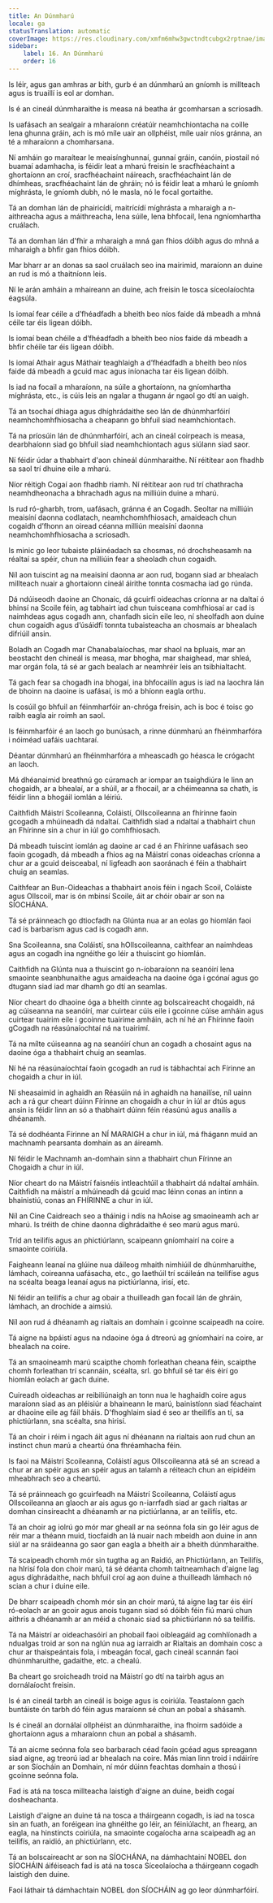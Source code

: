 ```yaml
---
title: An Dúnmharú
locale: ga
statusTranslation: automatic
coverImage: https://res.cloudinary.com/xmfm6mhw3gwctndtcubgx2rptnae/image/upload/v1740337243/small_cover_educacion_fundamental_a051170f1c.webp
sidebar:
    label: 16. An Dúnmharú
    order: 16
---
```

Is léir, agus gan amhras ar bith, gurb é an dúnmharú an gníomh is millteach agus is truaillí is eol ar domhan.

Is é an cineál dúnmharaithe is measa ná beatha ár gcomharsan a scriosadh.

Is uafásach an sealgair a mharaíonn créatúir neamhchiontacha na coille lena ghunna gráin, ach is mó míle uair an ollphéist, míle uair níos gránna, an té a mharaíonn a chomharsana.

Ní amháin go maraítear le meaisínghunnaí, gunnaí gráin, canóin, piostail nó buamaí adamhacha, is féidir leat a mharú freisin le sracfhéachaint a ghortaíonn an croí, sracfhéachaint náireach, sracfhéachaint lán de dhímheas, sracfhéachaint lán de ghráin; nó is féidir leat a mharú le gníomh míghrásta, le gníomh dubh, nó le masla, nó le focal gortaithe.

Tá an domhan lán de phairicídí, maitrícídí míghrásta a mharaigh a n-aithreacha agus a máithreacha, lena súile, lena bhfocail, lena ngníomhartha cruálach.

Tá an domhan lán d'fhir a mharaigh a mná gan fhios dóibh agus do mhná a mharaigh a bhfir gan fhios dóibh.

Mar bharr ar an donas sa saol cruálach seo ina mairimid, maraíonn an duine an rud is mó a thaitníonn leis.

Ní le arán amháin a mhaireann an duine, ach freisin le tosca síceolaíochta éagsúla.

Is iomaí fear céile a d’fhéadfadh a bheith beo níos faide dá mbeadh a mhná céile tar éis ligean dóibh.

Is iomaí bean chéile a d’fhéadfadh a bheith beo níos faide dá mbeadh a bhfir chéile tar éis ligean dóibh.

Is iomaí Athair agus Máthair teaghlaigh a d’fhéadfadh a bheith beo níos faide dá mbeadh a gcuid mac agus iníonacha tar éis ligean dóibh.

Is iad na focail a mharaíonn, na súile a ghortaíonn, na gníomhartha míghrásta, etc., is cúis leis an ngalar a thugann ár ngaol go dtí an uaigh.

Tá an tsochaí dhiaga agus dhíghrádaithe seo lán de dhúnmharfóirí neamhchomhfhiosacha a cheapann go bhfuil siad neamhchiontach.

Tá na príosúin lán de dhúnmharfóirí, ach an cineál coirpeach is measa, dearbhaíonn siad go bhfuil siad neamhchiontach agus siúlann siad saor.

Ní féidir údar a thabhairt d'aon chineál dúnmharaithe. Ní réitítear aon fhadhb sa saol trí dhuine eile a mharú.

Níor réitigh Cogaí aon fhadhb riamh. Ní réitítear aon rud trí chathracha neamhdheonacha a bhrachadh agus na milliúin duine a mharú.

Is rud ró-gharbh, trom, uafásach, gránna é an Cogadh. Seoltar na milliúin meaisíní daonna codlatach, neamhchomhfhiosach, amaideach chun cogaidh d’fhonn an oiread céanna milliún meaisíní daonna neamhchomhfhiosacha a scriosadh.

Is minic go leor tubaiste pláinéadach sa chosmas, nó drochsheasamh na réaltaí sa spéir, chun na milliúin fear a sheoladh chun cogaidh.

Níl aon tuiscint ag na meaisíní daonna ar aon rud, bogann siad ar bhealach millteach nuair a ghortaíonn cineál áirithe tonnta cosmacha iad go rúnda.

Dá ndúiseodh daoine an Chonaic, dá gcuirfí oideachas críonna ar na daltaí ó bhinsí na Scoile féin, ag tabhairt iad chun tuisceana comhfhiosaí ar cad is naimhdeas agus cogadh ann, chanfadh sicín eile leo, ní sheolfadh aon duine chun cogaidh agus d’úsáidfí tonnta tubaisteacha an chosmais ar bhealach difriúil ansin.

Boladh an Cogadh mar Chanabalaíochas, mar shaol na bpluais, mar an beostacht den chineál is measa, mar bhogha, mar shaighead, mar shleá, mar orgán fola, tá sé ar gach bealach ar neamhréir leis an tsibhialtacht.

Tá gach fear sa chogadh ina bhogaí, ina bhfocailín agus is iad na laochra lán de bhoinn na daoine is uafásaí, is mó a bhíonn eagla orthu.

Is cosúil go bhfuil an féinmharfóir an-chróga freisin, ach is boc é toisc go raibh eagla air roimh an saol.

Is féinmharfóir é an laoch go bunúsach, a rinne dúnmharú an fhéinmharfóra i nóiméad uafáis uachtaraí.

Déantar dúnmharú an fhéinmharfóra a mheascadh go héasca le crógacht an laoch.

Má dhéanaimid breathnú go cúramach ar iompar an tsaighdiúra le linn an chogaidh, ar a bhealaí, ar a shúil, ar a fhocail, ar a chéimeanna sa chath, is féidir linn a bhogáil iomlán a léiriú.

Caithfidh Máistrí Scoileanna, Coláistí, Ollscoileanna an fhírinne faoin gcogadh a mhúineadh dá ndaltaí. Caithfidh siad a ndaltaí a thabhairt chun an Fhírinne sin a chur in iúl go comhfhiosach.

Dá mbeadh tuiscint iomlán ag daoine ar cad é an Fhírinne uafásach seo faoin gcogadh, dá mbeadh a fhios ag na Máistrí conas oideachas críonna a chur ar a gcuid deisceabal, ní ligfeadh aon saoránach é féin a thabhairt chuig an seamlas.

Caithfear an Bun-Oideachas a thabhairt anois féin i ngach Scoil, Coláiste agus Ollscoil, mar is ón mbinsí Scoile, áit ar chóir obair ar son na SÍOCHÁNA.

Tá sé práinneach go dtiocfadh na Glúnta nua ar an eolas go hiomlán faoi cad is barbarism agus cad is cogadh ann.

Sna Scoileanna, sna Coláistí, sna hOllscoileanna, caithfear an naimhdeas agus an cogadh ina ngnéithe go léir a thuiscint go hiomlán.

Caithfidh na Glúnta nua a thuiscint go n-íobaraíonn na seanóirí lena smaointe seanbhunaithe agus amaideacha na daoine óga i gcónaí agus go dtugann siad iad mar dhamh go dtí an seamlas.

Níor cheart do dhaoine óga a bheith cinnte ag bolscaireacht chogaidh, ná ag cúiseanna na seanóirí, mar cuirtear cúis eile i gcoinne cúise amháin agus cuirtear tuairim eile i gcoinne tuairime amháin, ach ní hé an Fhírinne faoin gCogadh na réasúnaíochtaí ná na tuairimí.

Tá na mílte cúiseanna ag na seanóirí chun an cogadh a chosaint agus na daoine óga a thabhairt chuig an seamlas.

Ní hé na réasúnaíochtaí faoin gcogadh an rud is tábhachtaí ach Fírinne an chogaidh a chur in iúl.

Ní sheasaimid in aghaidh an Réasúin ná in aghaidh na hanailíse, níl uainn ach a rá gur cheart dúinn Fírinne an chogaidh a chur in iúl ar dtús agus ansin is féidir linn an só a thabhairt dúinn féin réasúnú agus anailís a dhéanamh.

Tá sé dodhéanta Fírinne an NÍ MARAIGH a chur in iúl, má fhágann muid an machnamh pearsanta domhain as an áireamh.

Ní féidir le Machnamh an-domhain sinn a thabhairt chun Fírinne an Chogaidh a chur in iúl.

Níor cheart do na Máistrí faisnéis intleachtúil a thabhairt dá ndaltaí amháin. Caithfidh na máistrí a mhúineadh dá gcuid mac léinn conas an intinn a bhainistiú, conas an FHÍRINNE a chur in iúl.

Níl an Cine Caidreach seo a tháinig i ndís na hAoise ag smaoineamh ach ar mharú. Is tréith de chine daonna díghrádaithe é seo marú agus marú.

Tríd an teilifís agus an phictiúrlann, scaipeann gníomhairí na coire a smaointe coiriúla.

Faigheann leanaí na glúine nua dáileog mhaith nimhiúil de dhúnmharuithe, lámhach, coireanna uafásacha, etc., go laethúil trí scáileán na teilifíse agus na scéalta beaga leanaí agus na pictiúrlanna, irisí, etc.

Ní féidir an teilifís a chur ag obair a thuilleadh gan focail lán de ghráin, lámhach, an drochíde a aimsiú.

Níl aon rud á dhéanamh ag rialtais an domhain i gcoinne scaipeadh na coire.

Tá aigne na bpáistí agus na ndaoine óga á dtreorú ag gníomhairí na coire, ar bhealach na coire.

Tá an smaoineamh marú scaipthe chomh forleathan cheana féin, scaipthe chomh forleathan trí scannáin, scéalta, srl. go bhfuil sé tar éis éirí go hiomlán eolach ar gach duine.

Cuireadh oideachas ar reibiliúnaigh an tonn nua le haghaidh coire agus maraíonn siad as an pléisiúr a bhaineann le marú, bainistíonn siad féachaint ar dhaoine eile ag fáil bháis. D'fhoghlaim siad é seo ar theilifís an tí, sa phictiúrlann, sna scéalta, sna hirisí.

Tá an choir i réim i ngach áit agus ní dhéanann na rialtais aon rud chun an instinct chun marú a cheartú óna fhréamhacha féin.

Is faoi na Máistrí Scoileanna, Coláistí agus Ollscoileanna atá sé an scread a chur ar an spéir agus an spéir agus an talamh a réiteach chun an eipidéim mheabhrach seo a cheartú.

Tá sé práinneach go gcuirfeadh na Máistrí Scoileanna, Coláistí agus Ollscoileanna an glaoch ar ais agus go n-iarrfadh siad ar gach rialtas ar domhan cinsireacht a dhéanamh ar na pictiúrlanna, ar an teilifís, etc.

Tá an choir ag iolrú go mór mar gheall ar na seónna fola sin go léir agus de réir mar a théann muid, tiocfaidh an lá nuair nach mbeidh aon duine in ann siúl ar na sráideanna go saor gan eagla a bheith air a bheith dúnmharaithe.

Tá scaipeadh chomh mór sin tugtha ag an Raidió, an Phictiúrlann, an Teilifís, na hIrisí fola don choir marú, tá sé déanta chomh taitneamhach d'aigne lag agus díghrádaithe, nach bhfuil croí ag aon duine a thuilleadh lámhach nó scian a chur i duine eile.

De bharr scaipeadh chomh mór sin an choir marú, tá aigne lag tar éis éirí ró-eolach ar an gcoir agus anois tugann siad só dóibh féin fiú marú chun aithris a dhéanamh ar an méid a chonaic siad sa phictiúrlann nó sa teilifís.

Tá na Máistrí ar oideachasóirí an phobail faoi oibleagáid ag comhlíonadh a ndualgas troid ar son na nglún nua ag iarraidh ar Rialtais an domhain cosc a chur ar thaispeántais fola, i mbeagán focal, gach cineál scannán faoi dhúnmharuithe, gadaithe, etc. a chealú.

Ba cheart go sroicheadh troid na Máistrí go dtí na tairbh agus an dornálaíocht freisin.

Is é an cineál tarbh an cineál is boige agus is coiriúla. Teastaíonn gach buntáiste ón tarbh dó féin agus maraíonn sé chun an pobal a shásamh.

Is é cineál an dornálaí ollphéist an dúnmharaithe, ina fhoirm sadóide a ghortaíonn agus a mharaíonn chun an pobal a shásamh.

Tá an aicme seónna fola seo barbarach céad faoin gcéad agus spreagann siad aigne, ag treorú iad ar bhealach na coire. Más mian linn troid i ndáiríre ar son Síocháin an Domhain, ní mór dúinn feachtas domhain a thosú i gcoinne seónna fola.

Fad is atá na tosca millteacha laistigh d'aigne an duine, beidh cogaí dosheachanta.

Laistigh d'aigne an duine tá na tosca a tháirgeann cogadh, is iad na tosca sin an fuath, an foréigean ina ghnéithe go léir, an féiniúlacht, an fhearg, an eagla, na hinstincts coiriúla, na smaointe cogaíocha arna scaipeadh ag an teilifís, an raidió, an phictiúrlann, etc.

Tá an bolscaireacht ar son na SÍOCHÁNA, na dámhachtainí NOBEL don SÍOCHÁIN áiféiseach fad is atá na tosca Síceolaíocha a tháirgeann cogadh laistigh den duine.

Faoi láthair tá dámhachtain NOBEL don SÍOCHÁIN ag go leor dúnmharfóirí.

